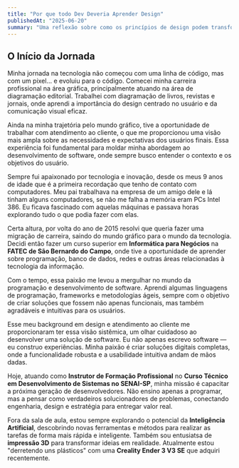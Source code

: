 ```yaml
---
title: "Por que todo Dev Deveria Aprender Design"
publishedAt: "2025-06-20"
summary: "Uma reflexão sobre como os princípios de design podem transformar a maneira como escrevemos código e construímos produtos."
---
```


## O Início da Jornada

Minha jornada na tecnologia não começou com uma linha de código, mas com um pixel... e evoluiu para o código. Comecei minha carreira profissional na área gráfica, principalmente atuando na área de diagramação editorial. Trabalhei com diagramação de livros, revistas e jornais, onde aprendi a importância do design centrado no usuário e da comunicação visual eficaz.

Ainda na minha trajetória pelo mundo gráfico, tive a oportunidade de trabalhar com atendimento ao cliente, o que me proporcionou uma visão mais ampla sobre as necessidades e expectativas dos usuários finais. Essa experiência foi fundamental para moldar minha abordagem ao desenvolvimento de software, onde sempre busco entender o contexto e os objetivos do usuário.

Sempre fui apaixonado por tecnologia e inovação, desde os meus 9 anos de idade que é a primeira recordação que tenho de contato com computadores. Meu pai trabalhava na empresa de um amigo dele e lá tinham alguns computadores, se não me falha a memória eram PCs Intel 386. Eu ficava fascinado com aquelas máquinas e passava horas explorando tudo o que podia fazer com elas.

Certa altura, por volta do ano de 2015 resolvi que queria fazer uma migração de carreira, saindo do mundo gráfico para o mundo da tecnologia. Decidi então fazer um curso superior em **Informática para Negócios** na **FATEC de São Bernardo do Campo**, onde tive a oportunidade de aprender sobre programação, banco de dados, redes e outras áreas relacionadas à tecnologia da informação.

Com o tempo, essa paixão me levou a mergulhar no mundo da programação e desenvolvimento de software. Aprendi algumas linguagens de programação, frameworks e metodologias ágeis, sempre com o objetivo de criar soluções que fossem não apenas funcionais, mas também agradáveis e intuitivas para os usuários.

Esse meu background em design e atendimento ao cliente me proporcionaram ter essa visão sistêmica, um olhar cuidadoso ao desenvolver uma solução de software. Eu não apenas escrevo software — eu construo experiências. Minha paixão é criar soluções digitais completas, onde a funcionalidade robusta e a usabilidade intuitiva andam de mãos dadas.

Hoje, atuando como **Instrutor de Formação Profissional** no **Curso Técnico em Desenvolvimento de Sistemas no SENAI-SP**, minha missão é capacitar a próxima geração de desenvolvedores. Não ensino apenas a programar, mas a pensar como verdadeiros solucionadores de problemas, conectando engenharia, design e estratégia para entregar valor real.

Fora da sala de aula, estou sempre explorando o potencial da **Inteligência Artificial**, descobrindo novas ferramentas e métodos para realizar as tarefas de forma mais rápida e inteligente. Também sou entusiatsa de **impressão 3D** para transformar ideias em realidade. Atualmente estou "derretendo uns plásticos" com uma **Creality Ender 3 V3 SE** que adquiri recentemente.
